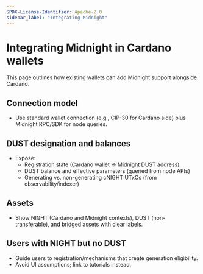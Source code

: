 ```yaml
---
SPDX-License-Identifier: Apache-2.0
sidebar_label: "Integrating Midnight"
---
```


# Integrating Midnight in Cardano wallets

This page outlines how existing wallets can add Midnight support alongside Cardano.

## Connection model

- Use standard wallet connection (e.g., CIP-30 for Cardano side) plus Midnight RPC/SDK for node queries.

## DUST designation and balances

- Expose:
  - Registration state (Cardano wallet → Midnight DUST address)
  - DUST balance and effective parameters (queried from node APIs)
  - Generating vs. non-generating cNIGHT UTxOs (from observability/indexer)

## Assets

- Show NIGHT (Cardano and Midnight contexts), DUST (non-transferable), and bridged assets with clear labels.

## Users with NIGHT but no DUST

- Guide users to registration/mechanisms that create generation eligibility.
- Avoid UI assumptions; link to tutorials instead.

